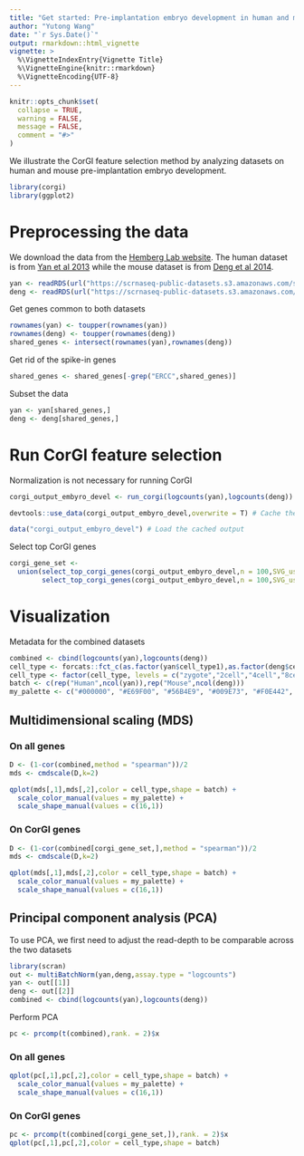 ```yaml
---
title: "Get started: Pre-implantation embryo development in human and mouse"
author: "Yutong Wang"
date: "`r Sys.Date()`"
output: rmarkdown::html_vignette
vignette: >
  %\VignetteIndexEntry{Vignette Title}
  %\VignetteEngine{knitr::rmarkdown}
  %\VignetteEncoding{UTF-8}
---
```


```r
knitr::opts_chunk$set(
  collapse = TRUE,
  warning = FALSE,
  message = FALSE,
  comment = "#>"
)
```

We illustrate the CorGI feature selection method by analyzing datasets on human and mouse pre-implantation embryo development.

```r
library(corgi)
library(ggplot2)
```

# Preprocessing the data

We download the data from the [Hemberg Lab website](https://hemberg-lab.github.io/scRNA.seq.datasets/). The human dataset is from [Yan et al 2013](http://dx.doi.org/10.1038/nsmb.2660) while the mouse dataset is from [Deng et al 2014](http://dx.doi.org/10.1126/science.1245316).

```r
yan <- readRDS(url("https://scrnaseq-public-datasets.s3.amazonaws.com/scater-objects/yan.rds"))
deng <- readRDS(url("https://scrnaseq-public-datasets.s3.amazonaws.com/scater-objects/deng-reads.rds"))
```

Get genes common to both datasets
```r
rownames(yan) <- toupper(rownames(yan))
rownames(deng) <- toupper(rownames(deng))
shared_genes <- intersect(rownames(yan),rownames(deng))
```


Get rid of the spike-in genes
```r
shared_genes <- shared_genes[-grep("ERCC",shared_genes)]
```

Subset the data
```r
yan <- yan[shared_genes,]
deng <- deng[shared_genes,]
```

# Run CorGI feature selection

Normalization is not necessary for running CorGI

```r
corgi_output_embyro_devel <- run_corgi(logcounts(yan),logcounts(deng))
```

```r
devtools::use_data(corgi_output_embyro_devel,overwrite = T) # Cache the output so that we don't have to actually rerun corgi. Change to "eval=T" if rerun is necessary.
```

```r
data("corgi_output_embyro_devel") # Load the cached output
```

Select top CorGI genes
```r
corgi_gene_set <- 
  union(select_top_corgi_genes(corgi_output_embyro_devel,n = 100,SVG_use = 2),
        select_top_corgi_genes(corgi_output_embyro_devel,n = 100,SVG_use = 3))
```

# Visualization

Metadata for the combined datasets
```r
combined <- cbind(logcounts(yan),logcounts(deng))
cell_type <- forcats::fct_c(as.factor(yan$cell_type1),as.factor(deng$cell_type1))
cell_type <- factor(cell_type, levels = c("zygote","2cell","4cell","8cell","16cell","blast"))
batch <- c(rep("Human",ncol(yan)),rep("Mouse",ncol(deng)))
my_palette <- c("#000000", "#E69F00", "#56B4E9", "#009E73", "#F0E442", "#0072B2", "#D55E00", "#CC79A7")
```


## Multidimensional scaling (MDS)


### On all genes

```r
D <- (1-cor(combined,method = "spearman"))/2
mds <- cmdscale(D,k=2)

qplot(mds[,1],mds[,2],color = cell_type,shape = batch) +
  scale_color_manual(values = my_palette) +
  scale_shape_manual(values = c(16,1))
```


### On CorGI genes

```r
D <- (1-cor(combined[corgi_gene_set,],method = "spearman"))/2
mds <- cmdscale(D,k=2)

qplot(mds[,1],mds[,2],color = cell_type,shape = batch) +
  scale_color_manual(values = my_palette) +
  scale_shape_manual(values = c(16,1))
```

## Principal component analysis (PCA)

To use PCA, we first need to adjust the read-depth to be comparable across the two datasets
```r
library(scran)
out <- multiBatchNorm(yan,deng,assay.type = "logcounts")
yan <- out[[1]]
deng <- out[[2]]
combined <- cbind(logcounts(yan),logcounts(deng))
```

Perform PCA
```r
pc <- prcomp(t(combined),rank. = 2)$x
```



### On all genes

```r
qplot(pc[,1],pc[,2],color = cell_type,shape = batch) +
  scale_color_manual(values = my_palette) +
  scale_shape_manual(values = c(16,1))
```


###  On CorGI genes

```r

pc <- prcomp(t(combined[corgi_gene_set,]),rank. = 2)$x
qplot(pc[,1],pc[,2],color = cell_type,shape = batch)
```



